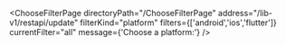 


<ChooseFilterPage
    directoryPath="/ChooseFilterPage"
    address="/lib-v1/restapi/update"
    filterKind="platform"
    filters={['android','ios','flutter']}
    currentFilter="all"
    message={'Choose a platform:'}
/>
